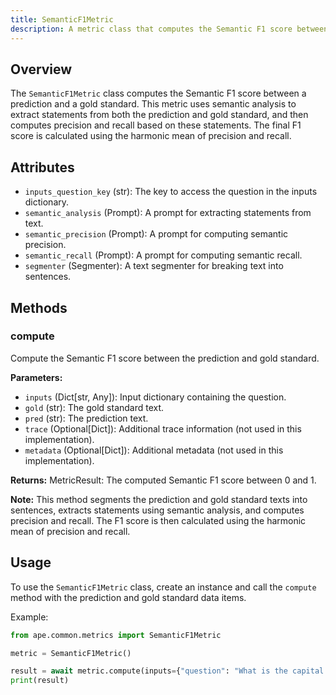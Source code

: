 ```yaml
---
title: SemanticF1Metric
description: A metric class that computes the Semantic F1 score between a prediction and a gold standard.
---
```


## Overview

The `SemanticF1Metric` class computes the Semantic F1 score between a prediction and a gold standard. This metric uses semantic analysis to extract statements from both the prediction and gold standard, and then computes precision and recall based on these statements. The final F1 score is calculated using the harmonic mean of precision and recall.

## Attributes

- `inputs_question_key` (str): The key to access the question in the inputs dictionary.
- `semantic_analysis` (Prompt): A prompt for extracting statements from text.
- `semantic_precision` (Prompt): A prompt for computing semantic precision.
- `semantic_recall` (Prompt): A prompt for computing semantic recall.
- `segmenter` (Segmenter): A text segmenter for breaking text into sentences.

## Methods

### compute

Compute the Semantic F1 score between the prediction and gold standard.

**Parameters:**

- `inputs` (Dict[str, Any]): Input dictionary containing the question.
- `gold` (str): The gold standard text.
- `pred` (str): The prediction text.
- `trace` (Optional[Dict]): Additional trace information (not used in this implementation).
- `metadata` (Optional[Dict]): Additional metadata (not used in this implementation).

**Returns:**
MetricResult: The computed Semantic F1 score between 0 and 1.

**Note:**
This method segments the prediction and gold standard texts into sentences, extracts statements using semantic analysis, and computes precision and recall. The F1 score is then calculated using the harmonic mean of precision and recall.

## Usage

To use the `SemanticF1Metric` class, create an instance and call the `compute` method with the prediction and gold standard data items.

Example:

```python
from ape.common.metrics import SemanticF1Metric

metric = SemanticF1Metric()

result = await metric.compute(inputs={"question": "What is the capital of France?"}, gold="Paris is the capital of France.", pred="France's capital is Paris.")
print(result)
```
